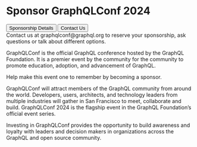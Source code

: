
# Sponsor GraphQLConf 2024

<div className="flex flex-row justfiy-center">
    <Button target="_blank" href="/conf/sponsor/sponsor_2024.pdf" className="!text-white !block">Sponsorship Details</Button>
    <Button href="mailto:graphqlconf@graphql.org?subject=Sponsorships" className="!text-white !block ml-3.5">Contact Us</Button>
</div>
Contact us at graphqlconf@graphql.org to reserve your sponsorship, ask questions or talk about different options.

GraphQLConf is the official GraphQL conference hosted by the GraphQL Foundation. It is a premier event by the community for the community to promote education, adoption, and advancement of GraphQL.

Help make this event one to remember by becoming a sponsor.

GraphQLConf will attract members of the GraphQL community from around the world. Developers, users, architects, and technology leaders from multiple industries will gather in San Francisco to meet, collaborate and build. GraphQLConf 2024 is the flagship event in the GraphQL Foundation’s official event series.

Investing in GraphQLConf provides the opportunity to build awareness and loyalty with leaders and decision makers in organizations across the GraphQL and open source community.
